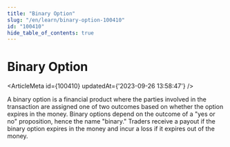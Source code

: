```yaml
---
title: "Binary Option"
slug: "/en/learn/binary-option-100410"
id: "100410"
hide_table_of_contents: true
---
```



# Binary Option

<ArticleMeta id={100410} updatedAt={'2023-09-26 13:58:47'} />
<div className='border-solid border-b border-t-0 my-4 border-[var(--ifm-color-gray-300)]' />

A binary option is a financial product where the parties involved in the transaction are assigned one of two outcomes based on whether the option expires in the money. Binary options depend on the outcome of a "yes or no" proposition, hence the name "binary." Traders receive a payout if the binary option expires in the money and incur a loss if it expires out of the money.
